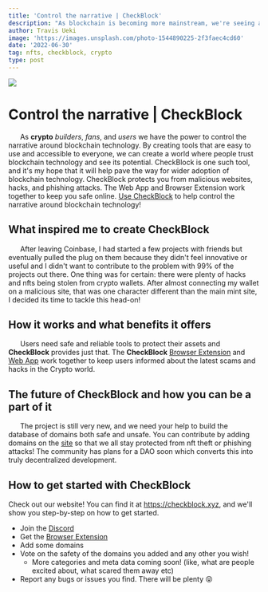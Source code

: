```yaml
---
title: 'Control the narrative | CheckBlock'
description: "As blockchain is becoming more mainstream, we're seeing a lot of negative media narratives. Here's what you can do to help control the narrative!"
author: Travis Ueki
image: 'https://images.unsplash.com/photo-1544890225-2f3faec4cd60'
date: '2022-06-30'
tag: nfts, checkblock, crypto
type: post
---
```



<div className="image-container">
  <Image src="/images/hacker.jpg" layout="fill" className="image" />
</div>

# Control the narrative | CheckBlock

&nbsp;&nbsp;&nbsp;&nbsp;&nbsp;&nbsp;As **crypto** _builders_, _fans_, and _users_ we have the power to control the narrative around blockchain technology. By creating tools that are easy to use and accessible to everyone, we can create a world where people trust blockchain technology and see its potential. CheckBlock is one such tool, and it's my hope that it will help pave the way for wider adoption of blockchain technology. CheckBlock protects you from malicious websites, hacks, and phishing attacks. The Web App and Browser Extension work together to keep you safe online. [Use CheckBlock](https://checkblock.xyz) to help control the narrative around blockchain technology!

## What inspired me to create CheckBlock

&nbsp;&nbsp;&nbsp;&nbsp;&nbsp;&nbsp;After leaving Coinbase, I had started a few projects with friends but eventually pulled the plug on them because they didn't feel innovative or useful and I didn't want to contribute to the problem with 99% of the projects out there. One thing was for certain: there were plenty of hacks and nfts being stolen from crypto wallets. After almost connecting my wallet on a malicious site, that was one character different than the main mint site, I decided its time to tackle this head-on!

## How it works and what benefits it offers

&nbsp;&nbsp;&nbsp;&nbsp;&nbsp;&nbsp;Users need safe and reliable tools to protect their assets and **CheckBlock** provides just that. The **CheckBlock** [Browser Extension](https://chrome.google.com/webstore/detail/checkblockxyz/gaaphegpgplgkpfmpiiedjhhfpmhfacc) and [Web App](https://checkblock.xyz) work together to keep users informed about the latest scams and hacks in the Crypto world.

## The future of CheckBlock and how you can be a part of it

&nbsp;&nbsp;&nbsp;&nbsp;&nbsp;&nbsp;The project is still very new, and we need your help to build the database of domains both safe and unsafe. You can contribute by adding domains on the [site](https://checkblock.xyz) so that we all stay protected from nft theft or phishing attacks! The community has plans for a DAO soon which converts this into truly decentralized development.

## How to get started with CheckBlock

Check out our website! You can find it at https://checkblock.xyz, and we'll show you step-by-step on how to get started.

- Join the [Discord](https://discord.gg/V8SP4QhT)
- Get the [Browser Extension](https://chrome.google.com/webstore/detail/checkblockxyz/gaaphegpgplgkpfmpiiedjhhfpmhfacc)
- Add some domains
- Vote on the safety of the domains you added and any other you wish!
  - More categories and meta data coming soon! (like, what are people excited about, what scared them away etc)
- Report any bugs or issues you find. There will be plenty 😝
